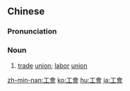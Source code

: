 {{also|工会}}
==Chinese==
{{zh-forms|s=工会}}

===Pronunciation===
{{zh-pron
|m=gōnghuì
|c=gung1 wui6-2
|mn=kang-hōe
|cat=n
}}

===Noun===
{{zh-noun}}

# {{lb|zh|Elementary Mandarin}} [[trade]] [[union]]; [[labor]] [[union]]

[[zh-min-nan:工會]]
[[ko:工會]]
[[hu:工會]]
[[ja:工會]]